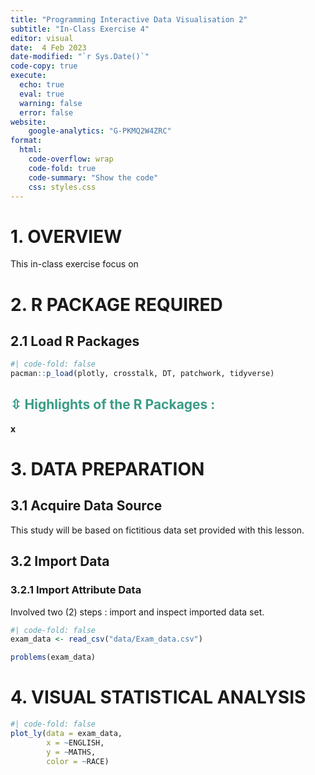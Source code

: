 ```yaml
---
title: "Programming Interactive Data Visualisation 2"
subtitle: "In-Class Exercise 4"
editor: visual
date:  4 Feb 2023
date-modified: "`r Sys.Date()`"
code-copy: true
execute: 
  echo: true
  eval: true
  warning: false
  error: false
website: 
    google-analytics: "G-PKMQ2W4ZRC"
format:
  html:
    code-overflow: wrap
    code-fold: true
    code-summary: "Show the code"
    css: styles.css
---
```


# **1. OVERVIEW**

This in-class exercise focus on

# **2. R PACKAGE REQUIRED**

## **2.1 Load R Packages**

```r
#| code-fold: false
pacman::p_load(plotly, crosstalk, DT, patchwork, tidyverse) 
```

::: {.callout-tip collapse="true" appearance="simple" icon="false"}
## [**⇳ Highlights of the R Packages :**]{style="color:#3a9c88"}

**x**
:::

# **3. DATA PREPARATION**

## **3.1 Acquire Data Source**

This study will be based on fictitious data set provided with this lesson.

## **3.2 Import Data**

### **3.2.1 Import Attribute Data**

Involved two (2) steps : import and inspect imported data set.

```r
#| code-fold: false
exam_data <- read_csv("data/Exam_data.csv")

problems(exam_data)
```

# **4. VISUAL STATISTICAL ANALYSIS**

```r
#| code-fold: false
plot_ly(data = exam_data,
        x = ~ENGLISH,
        y = ~MATHS,
        color = ~RACE)
```
